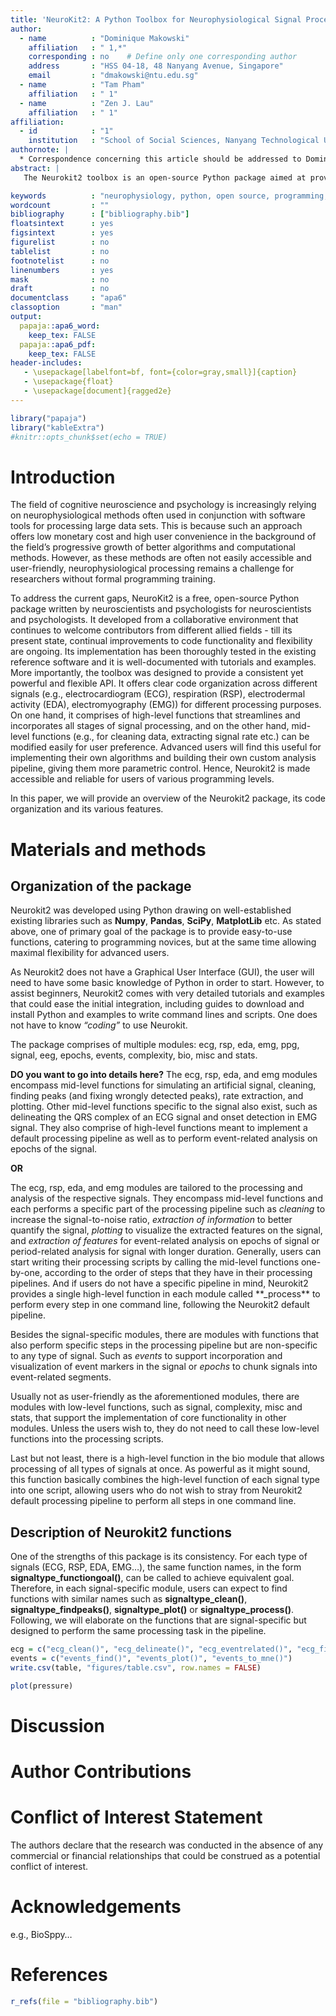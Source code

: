 ```yaml
---
title: 'NeuroKit2: A Python Toolbox for Neurophysiological Signal Processing'
author: 
  - name          : "Dominique Makowski"
    affiliation   : " 1,*"
    corresponding : no    # Define only one corresponding author
    address       : "HSS 04-18, 48 Nanyang Avenue, Singapore"
    email         : "dmakowski@ntu.edu.sg"
  - name          : "Tam Pham"
    affiliation   : " 1"
  - name          : "Zen J. Lau"
    affiliation   : " 1"
affiliation:
  - id            : "1"
    institution   : "School of Social Sciences, Nanyang Technological University, Singapore"
authornote: |
  * Correspondence concerning this article should be addressed to Dominique Makowski (HSS 04-18, 48 Nanyang Avenue, Singapore; dmakowski@ntu.edu.sg).
abstract: |
   The Neurokit2 toolbox is an open-source Python package aimed at providing users with comprehensive and flexible functionality in neurophysiological signal processing. It developed from a collaborative project aimed at offering programming ease for both novice and advanced users to perform elaborate analyses of electrocardiogram (ECG), respiratory (RSP), electrodermal activity (EDA), and electromyography (EMG) data. It comprises of a consistent set of user-friendly, high-level functions that implements an all-in-one cleaning, preprocessing, and processing pipeline with sensible defaults. At the same time, greater flexibility and parametric control can be achieved by using Neurokit2's mid-level functions to build a custom analysis pipeline. [talk about novelty?]

keywords          : "neurophysiology, python, open source, programming, signal processing, ECG, EDA, EMG, RSP"
wordcount         : ""
bibliography      : ["bibliography.bib"]
floatsintext      : yes
figsintext        : yes
figurelist        : no
tablelist         : no
footnotelist      : no
linenumbers       : yes
mask              : no
draft             : no
documentclass     : "apa6"
classoption       : "man"
output: 
  papaja::apa6_word:
    keep_tex: FALSE
  papaja::apa6_pdf:
    keep_tex: FALSE
header-includes:
   - \usepackage[labelfont=bf, font={color=gray,small}]{caption}
   - \usepackage{float}
   - \usepackage[document]{ragged2e}
---
```


\justify

```r
library("papaja")
library("kableExtra")
#knitr::opts_chunk$set(echo = TRUE)
```

# Introduction

The field of cognitive neuroscience and psychology is increasingly relying on neurophysiological methods often used in conjunction with software tools for processing large data sets. This is because such an approach offers low monetary cost and high user convenience in the background of the field's progressive growth of better algorithms and computational methods. However, as these methods are often not easily accessible and user-friendly, neurophysiological processing remains a challenge for researchers without formal programming training.

To address the current gaps, NeuroKit2 is a free, open-source Python package written by neuroscientists and psychologists for neuroscientists and psychologists. It developed from a collaborative environment that continues to welcome contributors from different allied fields - till its present state, continual improvements to code functionality and flexibility are ongoing. Its implementation has been thoroughly tested in the existing reference software and it is well-documented with tutorials and examples. More importantly, the toolbox was designed to provide a consistent yet powerful and flexible API. It offers clear code organization across different signals (e.g., electrocardiogram (ECG), respiration (RSP), electrodermal activity (EDA), electromyography (EMG)) for different processing purposes. On one hand, it comprises of high-level functions that streamlines and incorporates all stages of signal processing, and on the other hand, mid-level functions (e.g., for cleaning data, extracting signal rate etc.) can be modified easily for user preference. Advanced users will find this useful for implementing their own algorithms and building their own custom analysis pipeline, giving them more parametric control. Hence, Neurokit2 is made accessible and reliable for users of various programming levels.

In this paper, we will provide an overview of the Neurokit2 package, its code organization and its various features.


# Materials and methods

## Organization of the package

Neurokit2 was developed using Python drawing on well-established existing libraries such as **Numpy**, **Pandas**, **SciPy**, **MatplotLib** etc. As stated above, one of primary goal of the package is to provide easy-to-use functions, catering to programming novices, but at the same time allowing maximal flexibility for advanced users. 

As Neurokit2 does not have a Graphical User Interface (GUI), the user will need to have some basic knowledge of Python in order to start. However, to assist beginners, Neurokit2 comes with very detailed tutorials and examples that could ease the initial integration, including guides to download and install Python and examples to write command lines and scripts. One does not have to know *"coding"* to use Neurokit. 

The package comprises of multiple modules: ecg, rsp, eda, emg, ppg, signal, eeg, epochs, events, complexity, bio, misc and stats.


**DO you want to go into details here?**
The ecg, rsp, eda, and emg modules encompass mid-level functions for simulating an artificial signal, cleaning, finding peaks (and fixing wrongly detected peaks), rate extraction, and plotting. Other mid-level functions specific to the signal also exist, such as delineating the QRS complex of an ECG signal and onset detection in EMG signal. They also comprise of high-level functions meant to implement a default processing pipeline as well as to perform event-related analysis on epochs of the signal. 

**OR**

The ecg, rsp, eda, and emg modules are tailored to the processing and analysis of the respective signals. They encompass mid-level functions and each performs a specific part of the processing pipeline such as *cleaning* to increase the signal-to-noise ratio, *extraction of information* to better quantify the signal, *plotting* to visualize the extracted features on the signal, and *extraction of features* for event-related analysis on epochs of signal or period-related analysis for signal with longer duration. Generally, users can start writing their processing scripts by calling the mid-level functions one-by-one, according to the order of steps that they have in their processing pipelines. And if users do not have a specific pipeline in mind, Neurokit2 provides a single high-level function in each module called **_process** to perform every step in one command line, following the Neurokit2 default pipeline. 

Besides the signal-specific modules, there are modules with functions that also perform specific steps in the processing pipeline but are non-specific to any type of signal. Such as *events* to support incorporation and visualization of event markers in the signal or *epochs* to chunk signals into event-related segments. 

Usually not as user-friendly as the aforementioned modules, there are modules with low-level functions, such as signal, complexity, misc and stats, that support the implementation of core functionality in other modules. Unless the users wish to, they do not need to call these low-level functions into the processing scripts. 

Last but not least, there is a high-level function in the bio module that allows processing of all types of signals at once. As powerful as it might sound, this function basically combines the high-level function of each signal type into one script, allowing users who do not wish to stray from Neurokit2 default processing pipeline to perform all steps in one command line. 
 
## Description of Neurokit2 functions

One of the strengths of this package is its consistency. For each type of signals (ECG, RSP, EDA, EMG...), the same function names, in the form **signaltype_functiongoal()**, can be called to achieve equivalent goal. Therefore, in each signal-specific module, users can expect to find functions with similar names such as **signaltype_clean()**, **signaltype_findpeaks()**, **signaltype_plot()** or **signaltype_process()**. Following, we will elaborate on the functions that are signal-specific but designed to perform the same processing task in the pipeline. 

```r
ecg = c("ecg_clean()", "ecg_delineate()", "ecg_eventrelated()", "ecg_findpeaks()", "ecg_findpeaks()", "ecg_fixpeaks()", "ecg_peaks()", "ecg_plot()", "ecg_process()", "ecg_rate()", "ecg_rate()", "ecg_rsp()", "ecg_simulate()")
events = c("events_find()", "events_plot()", "events_to_mne()")
write.csv(table, "figures/table.csv", row.names = FALSE)
```




```r
plot(pressure)
```

# Discussion

<!-- End -->

# Author Contributions


# Conflict of Interest Statement

The authors declare that the research was conducted in the absence of any commercial or financial relationships that could be construed as a potential conflict of interest.

# Acknowledgements

e.g., BioSppy...

\newpage

# References
```r
r_refs(file = "bibliography.bib")
```

\begingroup
\setlength{\parindent}{-0.5in}
\setlength{\leftskip}{0.5in}

<div id = "refs"></div>
\endgroup
